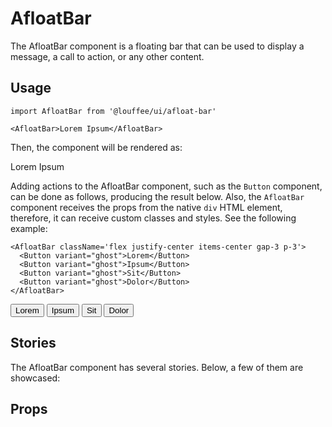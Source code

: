 



<Meta of={Stories} />

# AfloatBar

<GitHubRepoPath path="packages/ui/src/afloat-bar/afloat-bar.tsx" />

The AfloatBar component is a floating bar that can be used to display a message,
a call to action, or any other content.

## Usage

```tsx
import AfloatBar from '@louffee/ui/afloat-bar'

<AfloatBar>Lorem Ipsum</AfloatBar>
```

Then, the component will be rendered as:

<AfloatBar>Lorem Ipsum</AfloatBar>

Adding actions to the AfloatBar component, such as the `Button` component, can 
be done as follows, producing the result below. Also, the `AfloatBar` component
receives the props from the native `div` HTML element, therefore, it can receive
custom classes and styles. See the following example:

```tsx
<AfloatBar className='flex justify-center items-center gap-3 p-3'>
  <Button variant="ghost">Lorem</Button>
  <Button variant="ghost">Ipsum</Button>
  <Button variant="ghost">Sit</Button>
  <Button variant="ghost">Dolor</Button>
</AfloatBar>
```

<AfloatBar className='flex justify-center items-center gap-3 p-3'>
  <Button variant="ghost">Lorem</Button>
  <Button variant="ghost">Ipsum</Button>
  <Button variant="ghost">Sit</Button>
  <Button variant="ghost">Dolor</Button>
</AfloatBar>

## Stories

The AfloatBar component has several stories. Below, a few of them are showcased:

<Story of={Stories.Overview} />

## Props

<ArgTypes of={Stories} />
